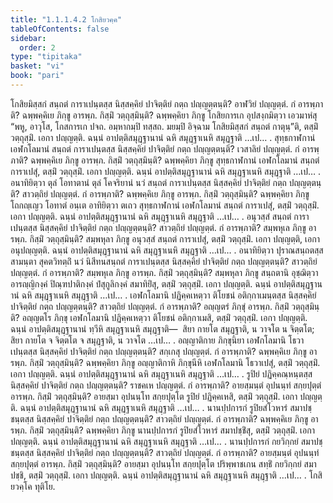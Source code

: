 ```yaml
---
title: "1.1.1.4.2 โกสิยวคฺค"
tableOfContents: false
sidebar:
  order: 2
type: "tipitaka"
basket: "vi"
book: "pari"
---
```



<DynamicBreadcrumb />

<Division number="34" book="pari">

<Paragraph number="93" book="pari">
โกสิยมิสฺสกํ สนฺถตํ การาเปนฺตสฺส นิสฺสคฺคิยํ ปาจิตฺติยํ กตฺถ ปญฺญตฺตนฺติ? อาฬวิยํ ปญฺญตฺตํ. กํ อารพฺภาติ? ฉพฺพคฺคิเย ภิกฺขู อารพฺภ. กิสฺมิํ วตฺถุสฺมินฺติ? ฉพฺพคฺคิยา ภิกฺขู โกสิยการเก อุปสงฺกมิตฺวา เอวมาหํสุ “พหู, อาวุโส, โกสการเก ปจถ. อมฺหากมฺปิ ทสฺสถ. มยมฺปิ อิจฺฉาม โกสิยมิสฺสกํ สนฺถตํ กาตุนฺ”ติ, ตสฺมิํ วตฺถุสฺมิํ. เอกา ปญฺญตฺติ. ฉนฺนํ อาปตฺติสมุฏฺฐานานํ ฉหิ สมุฏฺฐาเนหิ สมุฏฺฐาติ …เป… .
</Paragraph>

</Division>
<Division number="35" book="pari">

<Paragraph number="94" book="pari">
สุทฺธกาฬกานํ เอฬกโลมานํ สนฺถตํ การาเปนฺตสฺส นิสฺสคฺคิยํ ปาจิตฺติยํ กตฺถ ปญฺญตฺตนฺติ? เวสาลิยํ ปญฺญตฺตํ. กํ อารพฺภาติ? ฉพฺพคฺคิเย ภิกฺขู อารพฺภ. กิสฺมิํ วตฺถุสฺมินฺติ? ฉพฺพคฺคิยา ภิกฺขู สุทฺธกาฬกานํ เอฬกโลมานํ สนฺถตํ การาเปสุํ, ตสฺมิํ วตฺถุสฺมิํ. เอกา ปญฺญตฺติ. ฉนฺนํ อาปตฺติสมุฏฺฐานานํ ฉหิ สมุฏฺฐาเนหิ สมุฏฺฐาติ …เป… .
</Paragraph>

</Division>
<Division number="36" book="pari">

<Paragraph number="95" book="pari">
อนาทิยิตฺวา ตุลํ โอทาตานํ ตุลํ โคจริยานํ นวํ สนฺถตํ การาเปนฺตสฺส นิสฺสคฺคิยํ ปาจิตฺติยํ กตฺถ ปญฺญตฺตนฺติ? สาวตฺถิยํ ปญฺญตฺตํ. กํ อารพฺภาติ? ฉพฺพคฺคิเย ภิกฺขู อารพฺภ. กิสฺมิํ วตฺถุสฺมินฺติ? ฉพฺพคฺคิยา ภิกฺขู โถกญฺเญว โอทาตํ อนฺเต อาทิยิตฺวา ตเถว สุทฺธกาฬกานํ เอฬกโลมานํ สนฺถตํ การาเปสุํ, ตสฺมิํ วตฺถุสฺมิํ. เอกา ปญฺญตฺติ. ฉนฺนํ อาปตฺติสมุฏฺฐานานํ ฉหิ สมุฏฺฐาเนหิ สมุฏฺฐาติ …เป… .
</Paragraph>

</Division>
<Division number="37" book="pari">

<Paragraph number="96" book="pari">
อนุวสฺสํ สนฺถตํ การาเปนฺตสฺส นิสฺสคฺคิยํ ปาจิตฺติยํ กตฺถ ปญฺญตฺตนฺติ? สาวตฺถิยํ ปญฺญตฺตํ. กํ อารพฺภาติ? สมฺพหุเล ภิกฺขู อารพฺภ. กิสฺมิํ วตฺถุสฺมินฺติ? สมฺพหุลา ภิกฺขู อนุวสฺสํ สนฺถตํ การาเปสุํ, ตสฺมิํ วตฺถุสฺมิํ. เอกา ปญฺญตฺติ, เอกา อนุปญฺญตฺติ. ฉนฺนํ อาปตฺติสมุฏฺฐานานํ ฉหิ สมุฏฺฐาเนหิ สมุฏฺฐาติ …เป… .
</Paragraph>

</Division>
<Division number="38" book="pari">

<Paragraph number="97" book="pari">
อนาทิยิตฺวา ปุราณสนฺถตสฺส สามนฺตา สุคตวิทตฺถิํ นวํ นิสีทนสนฺถตํ การาเปนฺตสฺส นิสฺสคฺคิยํ ปาจิตฺติยํ กตฺถ ปญฺญตฺตนฺติ? สาวตฺถิยํ ปญฺญตฺตํ. กํ อารพฺภาติ? สมฺพหุเล ภิกฺขู อารพฺภ. กิสฺมิํ วตฺถุสฺมินฺติ? สมฺพหุลา ภิกฺขู สนฺถตานิ อุชฺฌิตฺวา อารญฺญิกงฺคํ ปิณฺฑปาติกงฺคํ ปํสุกูลิกงฺคํ สมาทิยิํสุ, ตสฺมิํ วตฺถุสฺมิํ. เอกา ปญฺญตฺติ. ฉนฺนํ อาปตฺติสมุฏฺฐานานํ ฉหิ สมุฏฺฐาเนหิ สมุฏฺฐาติ …เป… .
</Paragraph>

</Division>
<Division number="39" book="pari">

<Paragraph number="98" book="pari">
เอฬกโลมานิ ปฏิคฺคเหตฺวา ติโยชนํ อติกฺกาเมนฺตสฺส นิสฺสคฺคิยํ ปาจิตฺติยํ กตฺถ ปญฺญตฺตนฺติ? สาวตฺถิยํ ปญฺญตฺตํ. กํ อารพฺภาติ? อญฺญตรํ ภิกฺขุํ อารพฺภ. กิสฺมิํ วตฺถุสฺมินฺติ? อญฺญตโร ภิกฺขุ เอฬกโลมานิ ปฏิคฺคเหตฺวา ติโยชนํ อติกฺกาเมสิ, ตสฺมิํ วตฺถุสฺมิํ. เอกา ปญฺญตฺติ. ฉนฺนํ อาปตฺติสมุฏฺฐานานํ ทฺวีหิ สมุฏฺฐาเนหิ สมุฏฺฐาติ—  สิยา กายโต สมุฏฺฐาติ, น วาจโต น จิตฺตโต; สิยา กายโต จ จิตฺตโต จ สมุฏฺฐาติ, น วาจโต …เป… .
</Paragraph>

</Division>
<Division number="40" book="pari">

<Paragraph number="99" book="pari">
อญฺญาติกาย ภิกฺขุนิยา เอฬกโลมานิ โธวาเปนฺตสฺส นิสฺสคฺคิยํ ปาจิตฺติยํ กตฺถ ปญฺญตฺตนฺติ? สกฺเกสุ ปญฺญตฺตํ. กํ อารพฺภาติ? ฉพฺพคฺคิเย ภิกฺขู อารพฺภ. กิสฺมิํ วตฺถุสฺมินฺติ? ฉพฺพคฺคิยา ภิกฺขู อญฺญาติกาหิ ภิกฺขุนีหิ เอฬกโลมานิ โธวาเปสุํ, ตสฺมิํ วตฺถุสฺมิํ. เอกา ปญฺญตฺติ. ฉนฺนํ อาปตฺติสมุฏฺฐานานํ ฉหิ สมุฏฺฐาเนหิ สมุฏฺฐาติ …เป… .
</Paragraph>

</Division>
<Division number="41" book="pari">

<Paragraph number="100" book="pari">
รูปิยํ ปฏิคฺคณฺหนฺตสฺส นิสฺสคฺคิยํ ปาจิตฺติยํ กตฺถ ปญฺญตฺตนฺติ? ราชคเห ปญฺญตฺตํ. กํ อารพฺภาติ? อายสฺมนฺตํ อุปนนฺทํ สกฺยปุตฺตํ อารพฺภ. กิสฺมิํ วตฺถุสฺมินฺติ? อายสฺมา อุปนนฺโท สกฺยปุตฺโต รูปิยํ ปฏิคฺคเหสิ, ตสฺมิํ วตฺถุสฺมิํ. เอกา ปญฺญตฺติ. ฉนฺนํ อาปตฺติสมุฏฺฐานานํ ฉหิ สมุฏฺฐาเนหิ สมุฏฺฐาติ …เป… .
</Paragraph>

</Division>
<Division number="42" book="pari">

<Paragraph number="101" book="pari">
นานปฺปการกํ รูปิยสํโวหารํ สมาปชฺชนฺตสฺส นิสฺสคฺคิยํ ปาจิตฺติยํ กตฺถ ปญฺญตฺตนฺติ? สาวตฺถิยํ ปญฺญตฺตํ. กํ อารพฺภาติ? ฉพฺพคฺคิเย ภิกฺขู อารพฺภ. กิสฺมิํ วตฺถุสฺมินฺติ? ฉพฺพคฺคิยา ภิกฺขู นานปฺปการกํ รูปิยสํโวหารํ สมาปชฺชิํสุ, ตสฺมิํ วตฺถุสฺมิํ. เอกา ปญฺญตฺติ. ฉนฺนํ อาปตฺติสมุฏฺฐานานํ ฉหิ สมุฏฺฐาเนหิ สมุฏฺฐาติ …เป… .
</Paragraph>

</Division>
<Division number="43" book="pari">

<Paragraph number="102" book="pari">
นานปฺปการกํ กยวิกฺกยํ สมาปชฺชนฺตสฺส นิสฺสคฺคิยํ ปาจิตฺติยํ กตฺถ ปญฺญตฺตนฺติ? สาวตฺถิยํ ปญฺญตฺตํ. กํ อารพฺภาติ? อายสฺมนฺตํ อุปนนฺทํ สกฺยปุตฺตํ อารพฺภ. กิสฺมิํ วตฺถุสฺมินฺติ? อายสฺมา อุปนนฺโท สกฺยปุตฺโต ปริพฺพาชเกน สทฺธิํ กยวิกฺกยํ สมาปชฺชิ, ตสฺมิํ วตฺถุสฺมิํ. เอกา ปญฺญตฺติ. ฉนฺนํ อาปตฺติสมุฏฺฐานานํ ฉหิ สมุฏฺฐาเนหิ สมุฏฺฐาติ …เป… .

</Paragraph>
</Division>

<Paragraph number="103" type="center" book="pari">
โกสิยวคฺโค ทุติโย.
</Paragraph>